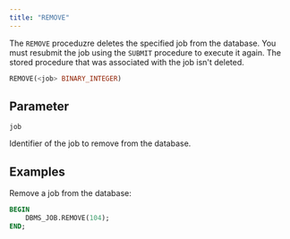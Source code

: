```yaml
---
title: "REMOVE"
---
```


The `REMOVE` proceduzre deletes the specified job from the database. You must resubmit the job using the `SUBMIT` procedure to execute it again. The stored procedure that was associated with the job isn't deleted.

```sql
REMOVE(<job> BINARY_INTEGER)
```

## Parameter

`job`

 Identifier of the job to remove from the database.

## Examples

Remove a job from the database:

```sql
BEGIN
    DBMS_JOB.REMOVE(104);
END;
```
